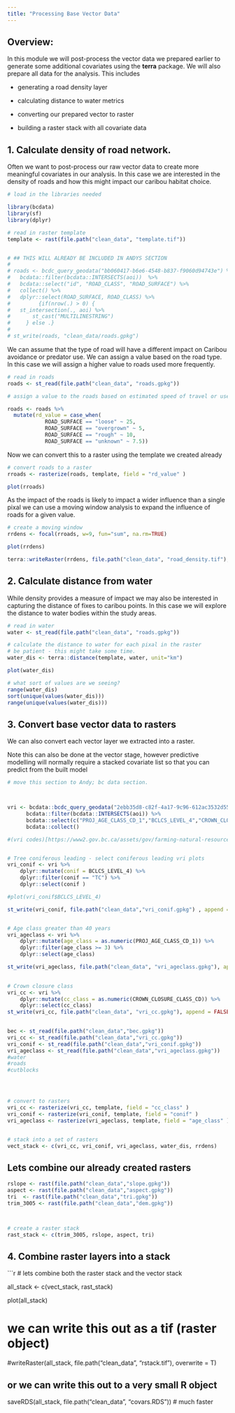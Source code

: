 ```yaml
---
title: "Processing Base Vector Data"
---
```



## Overview:

In this module we will post-process the vector data we prepared earlier to generate some additional covariates using the **terra** package. We will also prepare all data for the analysis. This includes  

-   generating a road density layer

-   calculating distance to water metrics

-   converting our prepared vector to raster

-   building a raster stack with all covariate data


## 1. Calculate density of road network. 

Often we want to post-process our raw vector data to create more meaningful covariates in our analysis. In this case we are interested in the density of roads and how this might impact our caribou habitat choice. 


```r
# load in the libraries needed

library(bcdata)
library(sf)
library(dplyr)

# read in raster template
template <- rast(file.path("clean_data", "template.tif"))


# ## THIS WILL ALREADY BE INCLUDED IN ANDYS SECTION 
# 
# roads <- bcdc_query_geodata("bb060417-b6e6-4548-b837-f9060d94743e") %>% 
#   bcdata::filter(bcdata::INTERSECTS(aoi))  %>%
#   bcdata::select("id", "ROAD_CLASS", "ROAD_SURFACE") %>% 
#   collect() %>%
#   dplyr::select(ROAD_SURFACE, ROAD_CLASS) %>% 
#         {if(nrow(.) > 0) { 
#   st_intersection(., aoi) %>% 
#       st_cast("MULTILINESTRING") 
#     } else .} 
#   
# st_write(roads, "clean_data/roads.gpkg")

```

We can assume that the type of road will have a different impact on Caribou avoidance or predator use. We can assign a value based on the road type. In this case we will assign a higher value to roads used more frequently.

```r
# read in roads
roads <- st_read(file.path("clean_data", "roads.gpkg"))

# assign a value to the roads based on estimated speed of travel or use

roads <- roads %>% 
  mutate(rd_value = case_when(
            ROAD_SURFACE == "loose" ~ 25,
            ROAD_SURFACE == "overgrown" ~ 5,
            ROAD_SURFACE == "rough" ~ 10,
            ROAD_SURFACE == "unknown" ~ 7.5)) 


```

Now we can convert this to a raster using the template we created already

```r
# convert roads to a raster 
rroads <- rasterize(roads, template, field = "rd_value" )

plot(rroads)

```
As the impact of the roads is likely to impact a wider influence than a single pixal we can use a moving window analysis to expand the influence of roads for a given value. 

```r
# create a moving window 
rrdens <- focal(rroads, w=9, fun="sum", na.rm=TRUE)

plot(rrdens)

terra::writeRaster(rrdens, file.path("clean_data", "road_density.tif"), overwrite = TRUE) 

```



## 2. Calculate distance from water

While density provides a measure of impact we may also be interested in capturing the distance of fixes to caribou points. In this case we will explore the distance to water bodies within the study areas. 

```r

# read in water 
water <- st_read(file.path("clean_data", "roads.gpkg"))

# calculate the distance to water for each pixal in the raster
# be patient - this might take some time. 
water_dis <- terra::distance(template, water, unit="km")

plot(water_dis)

# what sort of values are we seeing?
range(water_dis)
sort(unique(values(water_dis)))
range(unique(values(water_dis)))

```


## 3. Convert base vector data to rasters 

We can also convert each vector layer we extracted into a raster. 


Note this can also be done at the vector stage, however predictive modelling will normally require a stacked covariate list so that you can predict from the built model 


```r

# move this section to Andy; bc data section. 



vri <- bcdata::bcdc_query_geodata("2ebb35d8-c82f-4a17-9c96-612ac3532d55") %>%
      bcdata::filter(bcdata::INTERSECTS(aoi)) %>%
      bcdata::select(c("PROJ_AGE_CLASS_CD_1","BCLCS_LEVEL_4","CROWN_CLOSURE_CLASS_CD")) %>% 
      bcdata::collect()

#(vri codes)[https://www2.gov.bc.ca/assets/gov/farming-natural-resources-and-industry/forestry/stewardship/forest-analysis-inventory/data-management/standards/vegcomp_poly_rank1_data_dictionaryv5_2019.pdf]


# Tree coniferous leading - select coniferous leading vri plots
vri_conif <- vri %>% 
    dplyr::mutate(conif = BCLCS_LEVEL_4) %>%
    dplyr::filter(conif == "TC") %>%
    dplyr::select(conif )

#plot(vri_conif$BCLCS_LEVEL_4)

st_write(vri_conif, file.path("clean_data","vri_conif.gpkg") , append = FALSE)


# Age class greater than 40 years
vri_ageclass <- vri %>%
    dplyr::mutate(age_class = as.numeric(PROJ_AGE_CLASS_CD_1)) %>%
    dplyr::filter(age_class >= 3) %>%
    dplyr::select(age_class)

st_write(vri_ageclass, file.path("clean_data", "vri_ageclass.gpkg"), append = FALSE)
 

# Crown closure class 
vri_cc <- vri %>%
    dplyr::mutate(cc_class = as.numeric(CROWN_CLOSURE_CLASS_CD)) %>%
    dplyr::select(cc_class)
st_write(vri_cc, file.path("clean_data", "vri_cc.gpkg"), append = FALSE)
 

```





```r

bec <- st_read(file.path("clean_data","bec.gpkg"))
vri_cc <- st_read(file.path("clean_data","vri_cc.gpkg"))
vri_conif <- st_read(file.path("clean_data","vri_conif.gpkg"))
vri_ageclass <- st_read(file.path("clean_data","vri_ageclass.gpkg"))
#water
#roads 
#cutblocks




# convert to rasters
vri_cc <- rasterize(vri_cc, template, field = "cc_class" )
vri_conif <- rasterize(vri_conif, template, field = "conif" )
vri_ageclass <- rasterize(vri_ageclass, template, field = "age_class" )


# stack into a set of rasters
vect_stack <- c(vri_cc, vri_conif, vri_ageclass, water_dis, rrdens)


```

## Lets combine our already created rasters 

```r

rslope <- rast(file.path("clean_data","slope.gpkg"))
aspect <- rast(file.path("clean_data","aspect.gpkg"))
tri  <- rast(file.path("clean_data","tri.gpkg"))
trim_3005 <- rast(file.path("clean_data","dem.gpkg"))



# create a raster stack
rast_stack <- c(trim_3005, rslope, aspect, tri)


```


## 4. Combine raster layers into a stack 

```r

# lets combine both the raster stack and the vector stack 

all_stack <- c(vect_stack, rast_stack)

plot(all_stack)

# we can write this out as a tif (raster object) 
#writeRaster(all_stack, file.path("clean_data", "rstack.tif"), overwrite = T)


## or we can write this out to a very small R object 

saveRDS(all_stack, file.path("clean_data", "covars.RDS")) # much faster
